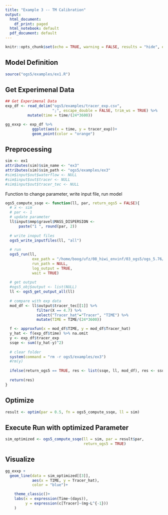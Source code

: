 ```yaml
---
title: "Example 3 -- TM Calibration"
output:
  html_document:
    df_print: paged
  html_notebook: default
  pdf_document: default
---
```


```r
knitr::opts_chunk$set(echo = TRUE, warning = FALSE, results = "hide", error = FALSE, message = FALSE)
```



## Model Definition

```r
source("ogs5/examples/ex1.R")
```


## Get Experimenal Data

```r
## Get Experimenal Data
exp_df <- read_delim("ogs5/examples/tracer_exp.csv", 
                     ";", escape_double = FALSE, trim_ws = TRUE) %>% 
          mutate(time = time/(24*3600))
```

```r
gg_exxp <- exp_df %>% 
            ggplot(aes(x = time, y = tracer_exp))+
            geom_point(color = "orange")
```


## Preprocessing

```r
sim <- ex1
attributes(sim)$sim_name <- "ex3"
attributes(sim)$sim_path <- "ogs5/examples/ex3"
#sim$input$out$waterflow <- NULL
#sim$input$out$tracer <- NULL
#sim$input$out$tracer_tec <- NULL

```

Function to change parameter, write input file, run model
```r
ogs5_compute_ssqe <- function(ll, par, return_ogs5 = FALSE){
  # x <- sim 
  # par <- 1
  # update parameter
  ll$input$mmp$gravel$MASS_DISPERSION <- 
      paste("1 ", round(par, 2))
  
  # write inoput files
  ogs5_write_inputfiles(ll, "all")
  
  # run
  ogs5_run(ll,
            exe_path = "/home/boog/ufz/08_hiwi_envinf/03_ogs5/ogs_5.76/bin",
            run_path = NULL, 
            log_output = TRUE,
            wait = TRUE)
  
  # get output
  #ogs5_obj$output <- list(NULL)
  ll <- ogs5_get_output_all(ll)
  
  # compare with exp data
  mod_df <- ll$output$tracer_tec[[1]] %>%
              filter(X == 4.7) %>%
              select("Tracer_hat"="Tracer", "TIME") %>%
              mutate(TIME = TIME/(24*3600))

  f <- approxfun(x = mod_df$TIME, y = mod_df$Tracer_hat)
  y_hat <- f(exp_df$time) %>% na.omit
  y <- exp_df$tracer_exp
  ssqe <- sum((y_hat-y)^2)
  
  # clear folder
  system(command = "rm -r ogs5/examples/ex3")
  #rm(y)
  
  ifelse(return_ogs5 == TRUE, res <- list(ssqe, ll, mod_df), res <- ssqe)
  
  return(res)
} 
```

## Optimize

```r
result <- optim(par = 0.5, fn = ogs5_compute_ssqe, ll = sim)
```


## Execute Run with optimized Parameter

```r
sim_optimized <- ogs5_compute_ssqe(ll = sim, par = result$par,
                                   return_ogs5 = TRUE)
```


## Visualize

```r

gg_exxp + 
  geom_line(data = sim_optimized[[3]], 
            aes(x = TIME, y = Tracer_hat),
            color = "blue")+

    theme_classic()+
    labs(x = expression(Time~(days)),
         y = expression(c[Tracer]~(mg~L^{-1}))
    )
```